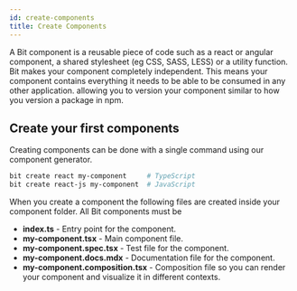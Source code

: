 ```yaml
---
id: create-components
title: Create Components
---
```


A Bit component is a reusable piece of code such as a react or angular component, a shared stylesheet (eg CSS, SASS, LESS) or a utility function. Bit makes your component completely independent. This means your component contains everything it needs to be able to be consumed in any other application. allowing you to version your component similar to how you version a package in npm.

## Create your first components

Creating components can be done with a single command using our component generator.

```bash
bit create react my-component     # TypeScript
bit create react-js my-component  # JavaScript
```

When you create a component the following files are created inside your component folder. All Bit components must be

- **index.ts** - Entry point for the component.
- **my-component.tsx** - Main component file.
- **my-component.spec.tsx** - Test file for the component.
- **my-component.docs.mdx** - Documentation file for the component.
- **my-component.composition.tsx** - Composition file so you can render your component and visualize it in different contexts.
